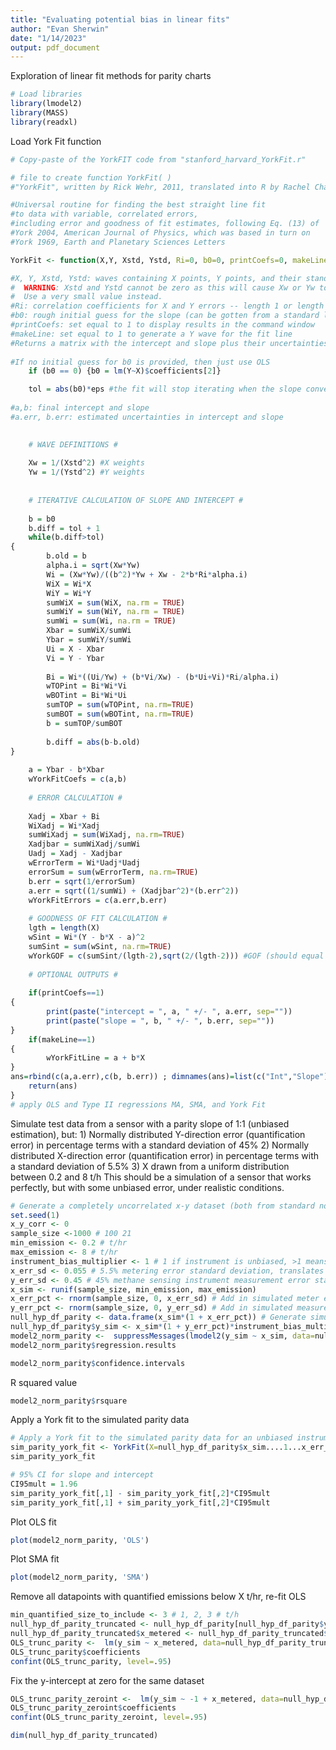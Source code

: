 ```yaml
---
title: "Evaluating potential bias in linear fits"
author: "Evan Sherwin"
date: "1/14/2023"
output: pdf_document
---
```


Exploration of linear fit methods for parity charts

```r
# Load libraries
library(lmodel2)
library(MASS)
library(readxl)
```

Load York Fit function

```r
# Copy-paste of the YorkFIT code from "stanford_harvard_YorkFit.r"

# file to create function YorkFit( )
#"YorkFit", written by Rick Wehr, 2011, translated into R by Rachel Chang

#Universal routine for finding the best straight line fit
#to data with variable, correlated errors,
#including error and goodness of fit estimates, following Eq. (13) of
#York 2004, American Journal of Physics, which was based in turn on
#York 1969, Earth and Planetary Sciences Letters

YorkFit <- function(X,Y, Xstd, Ystd, Ri=0, b0=0, printCoefs=0, makeLine=0,eps=1e-7){

#X, Y, Xstd, Ystd: waves containing X points, Y points, and their standard deviations
#  WARNING: Xstd and Ystd cannot be zero as this will cause Xw or Yw to be NaN
#  Use a very small value instead.
#Ri: correlation coefficients for X and Y errors -- length 1 or length of X and Y
#b0: rough initial guess for the slope (can be gotten from a standard least-squares fit without errors)
#printCoefs: set equal to 1 to display results in the command window
#makeLine: set equal to 1 to generate a Y wave for the fit line
#Returns a matrix with the intercept and slope plus their uncertainties
	
#If no initial guess for b0 is provided, then just use OLS
	if (b0 == 0) {b0 = lm(Y~X)$coefficients[2]}	

	tol = abs(b0)*eps #the fit will stop iterating when the slope converges to within this value
	
#a,b: final intercept and slope
#a.err, b.err: estimated uncertainties in intercept and slope

	
	# WAVE DEFINITIONS #
	
	Xw = 1/(Xstd^2) #X weights
 	Yw = 1/(Ystd^2) #Y weights
 	
	 	 
 	# ITERATIVE CALCULATION OF SLOPE AND INTERCEPT #
 	
 	b = b0
	b.diff = tol + 1
	while(b.diff>tol)
{
		b.old = b
		alpha.i = sqrt(Xw*Yw)
		Wi = (Xw*Yw)/((b^2)*Yw + Xw - 2*b*Ri*alpha.i)
		WiX = Wi*X
		WiY = Wi*Y
		sumWiX = sum(WiX, na.rm = TRUE)
		sumWiY = sum(WiY, na.rm = TRUE)
		sumWi = sum(Wi, na.rm = TRUE)
		Xbar = sumWiX/sumWi
		Ybar = sumWiY/sumWi
		Ui = X - Xbar
		Vi = Y - Ybar
		
		Bi = Wi*((Ui/Yw) + (b*Vi/Xw) - (b*Ui+Vi)*Ri/alpha.i)
		wTOPint = Bi*Wi*Vi
		wBOTint = Bi*Wi*Ui
		sumTOP = sum(wTOPint, na.rm=TRUE)
		sumBOT = sum(wBOTint, na.rm=TRUE)
		b = sumTOP/sumBOT
		
		b.diff = abs(b-b.old)
}		
	
	a = Ybar - b*Xbar
	wYorkFitCoefs = c(a,b)
	
	# ERROR CALCULATION #
	
	Xadj = Xbar + Bi
	WiXadj = Wi*Xadj
	sumWiXadj = sum(WiXadj, na.rm=TRUE)
	Xadjbar = sumWiXadj/sumWi
	Uadj = Xadj - Xadjbar
	wErrorTerm = Wi*Uadj*Uadj
	errorSum = sum(wErrorTerm, na.rm=TRUE)
	b.err = sqrt(1/errorSum)
	a.err = sqrt((1/sumWi) + (Xadjbar^2)*(b.err^2))
	wYorkFitErrors = c(a.err,b.err)
	
	# GOODNESS OF FIT CALCULATION #
	lgth = length(X)
	wSint = Wi*(Y - b*X - a)^2
	sumSint = sum(wSint, na.rm=TRUE)
	wYorkGOF = c(sumSint/(lgth-2),sqrt(2/(lgth-2))) #GOF (should equal 1 if assumptions are valid), #standard error in GOF
	
	# OPTIONAL OUTPUTS #
	
	if(printCoefs==1)
{
		print(paste("intercept = ", a, " +/- ", a.err, sep=""))
		print(paste("slope = ", b, " +/- ", b.err, sep=""))
}
	if(makeLine==1)
{
		wYorkFitLine = a + b*X
}
ans=rbind(c(a,a.err),c(b, b.err)) ; dimnames(ans)=list(c("Int","Slope"),c("Value","Sigma"))
	return(ans)
}
# apply OLS and Type II regressions MA, SMA, and York Fit
```

Simulate test data from a sensor with a parity slope of 1:1 (unbiased estimation), but:
1) Normally distributed Y-direction error (quantification error) in percentage terms with a standard deviation of 45%
2) Normally distributed X-direction error (quantification error) in percentage terms with a standard deviation of 5.5%
3) X drawn from a uniform distribution between 0.2 and 8 t/h
This should be a simulation of a sensor that works perfectly, but with some unbiased error, under realistic conditions.
```r
# Generate a completely uncorrelated x-y dataset (both from standard normal distributions)
set.seed(1)
x_y_corr <- 0
sample_size <-1000 # 100 21
min_emission <- 0.2 # t/hr
max_emission <- 8 # t/hr
instrument_bias_multiplier <- 1 # 1 if instrument is unbiased, >1 means its estimates are high, etc.
x_err_sd <- 0.055 # 5.5% metering error standard deviation, translates to a 95% CI of about ±12%
y_err_sd <- 0.45 # 45% methane sensing instrument measurement error standard deviation
x_sim <- runif(sample_size, min_emission, max_emission)
x_err_pct <- rnorm(sample_size, 0, x_err_sd) # Add in simulated meter error
y_err_pct <- rnorm(sample_size, 0, y_err_sd) # Add in simulated measurement uncertainty
null_hyp_df_parity <- data.frame(x_sim*(1 + x_err_pct)) # Generate simulated metered flow rates
null_hyp_df_parity$y_sim <- x_sim*(1 + y_err_pct)*instrument_bias_multiplier # Generate simulated methane quantification measurements
model2_norm_parity <-  suppressMessages(lmodel2(y_sim ~ x_sim, data=null_hyp_df_parity)) # Compute key regression statistics
model2_norm_parity$regression.results
```
```r
model2_norm_parity$confidence.intervals
```
R squared value
```r
model2_norm_parity$rsquare
```
Apply a York fit to the simulated parity data
```r
# Apply a York fit to the simulated parity data for an unbiased instrument
sim_parity_york_fit <- YorkFit(X=null_hyp_df_parity$x_sim....1...x_err_pct., Y=null_hyp_df_parity$y_sim, Xstd=x_sim*x_err_pct, Ystd=x_sim*y_err_pct)
sim_parity_york_fit
```
```r
# 95% CI for slope and intercept
CI95mult = 1.96
sim_parity_york_fit[,1] - sim_parity_york_fit[,2]*CI95mult
sim_parity_york_fit[,1] + sim_parity_york_fit[,2]*CI95mult
```


Plot OLS fit
```r
plot(model2_norm_parity, 'OLS')
```
Plot SMA fit
```r
plot(model2_norm_parity, 'SMA')
```

Remove all datapoints with quantified emissions below X t/hr, re-fit OLS
```r
min_quantified_size_to_include <- 3 # 1, 2, 3 # t/h
null_hyp_df_parity_truncated <- null_hyp_df_parity[null_hyp_df_parity$y_sim >= min_quantified_size_to_include,]
null_hyp_df_parity_truncated$x_metered <- null_hyp_df_parity_truncated$x_sim....1...x_err_pct.
OLS_trunc_parity <-  lm(y_sim ~ x_metered, data=null_hyp_df_parity_truncated) # Compute key regression statistics
OLS_trunc_parity$coefficients
confint(OLS_trunc_parity, level=.95) 
```
Fix the y-intercept at zero for the same dataset
```r
OLS_trunc_parity_zeroint <-  lm(y_sim ~ -1 + x_metered, data=null_hyp_df_parity_truncated) # Compute key regression statistics
OLS_trunc_parity_zeroint$coefficients
confint(OLS_trunc_parity_zeroint, level=.95) 
```
```r
dim(null_hyp_df_parity_truncated)
```
